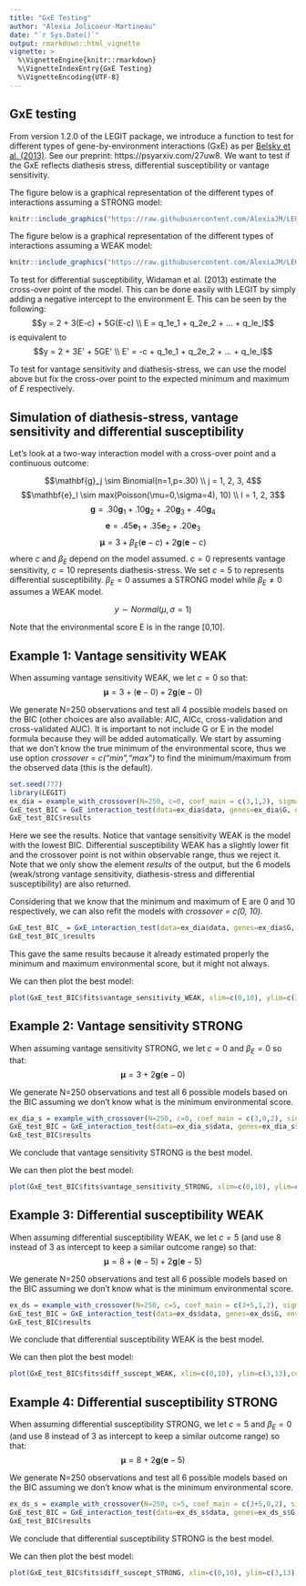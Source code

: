 ---
title: "GxE Testing"
author: "Alexia Jolicoeur-Martineau"
date: "`r Sys.Date()`"
output: rmarkdown::html_vignette
vignette: >
  %\VignetteEngine{knitr::rmarkdown}
  %\VignetteIndexEntry{GxE Testing}
  %\VignetteEncoding{UTF-8}
---

## GxE testing

From version 1.2.0 of the LEGIT package, we introduce a function to test for different types of gene-by-environment interactions (GxE) as per [Belsky et al. (2013)](https://www.researchgate.net/publication/256600905_FormalGXEtestJCPP2013). See our preprint: https://psyarxiv.com/27uw8. We want to test if the GxE reflects diathesis stress, differential susceptibility or vantage sensitivity.


The figure below is a graphical representation of the different types of interactions assuming a STRONG model:
```{r, out.width = "700px"}
knitr::include_graphics("https://raw.githubusercontent.com/AlexiaJM/LEGIT/master/images/GxE_testing_strong.png")
```

The figure below is a graphical representation of the different types of interactions assuming a WEAK model:
```{r, out.width = "700px"}
knitr::include_graphics("https://raw.githubusercontent.com/AlexiaJM/LEGIT/master/images/GxE_testing_weak.png")
```

To test for differential susceptibility, Widaman et al. (2013) estimate the cross-over point of the model. This can be done easily with LEGIT by simply adding a negative intercept to the environment E. This can be seen by the following:
$$y = 2 + 3(E-c) + 5G(E-c) \\ E = q_1e_1 + q_2e_2 + ... + q_le_l$$
is equivalent to
$$y = 2 + 3E' + 5GE' \\ E' = -c + q_1e_1 + q_2e_2 + ... + q_le_l$$

To test for vantage sensitivity and diathesis-stress, we can use the model above but fix the cross-over point to the expected minimum and maximum of $E$ respectively.

## Simulation of diathesis-stress, vantage sensitivity and differential susceptibility

Let's look at a two-way interaction model with a cross-over point and a continuous outcome:

$$\mathbf{g}_j \sim Binomial(n=1,p=.30) \\ j = 1, 2, 3, 4$$
$$\mathbf{e}_l \sim max(Poisson(\mu=0,\sigma=4), 10) \\ l = 1, 2, 3$$
$$\mathbf{g} = .30\mathbf{g}_1 + .10\mathbf{g}_2 + .20\mathbf{g}_3 + .40\mathbf{g}_4 $$
$$ \mathbf{e} = .45\mathbf{e}_1 + .35\mathbf{e}_2 + .20\mathbf{e}_3$$
$$\mathbf{\mu} = 3 + \beta_E(\mathbf{e}-c) + 2\mathbf{g}(\mathbf{e}-c) $$ 
where $c$ and $\beta_E$ depend on the model assumed. $c = 0$ represents vantage sensitivity, $c = 10$ represents diathesis-stress. We set $c=5$ to represents differential susceptibility. $\beta_E = 0$ assumes a STRONG model while $\beta_E \ne 0$ assumes a WEAK model.

$$ y \sim Normal(\mu,\sigma=1)$$

Note that the environmental score E is in the range [0,10].

## Example 1: Vantage sensitivity WEAK

When assuming vantage sensitivity WEAK, we let $c=0$ so that:
$$\mathbf{\mu} = 3 + (\mathbf{e}-0) + 2\mathbf{g}(\mathbf{e}-0) $$ 

We generate N=250 observations and test all 4 possible models based on the BIC (other choices are also available: AIC, AICc, cross-validation and cross-validated AUC). It is important to not include G or E in the model formula because they will be added automatically. We start by assuming that we don't know the true minimum of the environmental score, thus we use option *crossover = c("min","max")* to find the minimum/maximum from the observed data (this is the default). 
```{r}
set.seed(777)
library(LEGIT)
ex_dia = example_with_crossover(N=250, c=0, coef_main = c(3,1,2), sigma=1, seed=7)
GxE_test_BIC = GxE_interaction_test(data=ex_dia$data, genes=ex_dia$G, env=ex_dia$E, formula_noGxE = y ~ 1, crossover = c("min","max"), criterion="BIC")
GxE_test_BIC$results
```
Here we see the results. Notice that vantage sensitivity WEAK is the model with the lowest BIC. Differential susceptibility WEAK has a slightly lower fit and the crossover point is not within observable range, thus we reject it. Note that we only show the element *results* of the output, but the 6 models (weak/strong vantage sensitivity, diathesis-stress and differential susceptibility) are also returned.

Considering that we know that the minimum and maximum of E are 0 and 10 respectively, we can also refit the models with *crossover = c(0, 10)*.
```{r}
GxE_test_BIC_ = GxE_interaction_test(data=ex_dia$data, genes=ex_dia$G, env=ex_dia$E, formula_noGxE = y ~ 1, crossover = c(0, 10), criterion="BIC")
GxE_test_BIC_$results
```
This gave the same results because it already estimated properly the minimum and maximum environmental score, but it might not always.

We can then plot the best model:
```{r fig1, fig.height = 5, fig.width = 5}
plot(GxE_test_BIC$fits$vantage_sensitivity_WEAK, xlim=c(0,10), ylim=c(3,13),cex.leg=1.4, cex.axis=1.5, cex.lab=1.5)
```

## Example 2: Vantage sensitivity STRONG

When assuming vantage sensitivity STRONG, we let $c=0$ and $\beta_E=0$ so that:
$$\mathbf{\mu} = 3 + 2\mathbf{g}(\mathbf{e}-0) $$ 

We generate N=250 observations and test all 6 possible models based on the BIC assuming we don't know what is the minimum environmental score.
```{r}
ex_dia_s = example_with_crossover(N=250, c=0, coef_main = c(3,0,2), sigma=1, seed=7)
GxE_test_BIC = GxE_interaction_test(data=ex_dia_s$data, genes=ex_dia_s$G, env=ex_dia_s$E, formula_noGxE = y ~ 1, crossover = c("min","max"), criterion="BIC")
GxE_test_BIC$results
```
We conclude that vantage sensitivity STRONG is the best model.

We can then plot the best model:
```{r fig2, fig.height = 5, fig.width = 5}
plot(GxE_test_BIC$fits$vantage_sensitivity_STRONG, xlim=c(0,10), ylim=c(3,13),cex.leg=1.4, cex.axis=1.5, cex.lab=1.5)
```

## Example 3: Differential susceptibility WEAK

When assuming differential susceptibility WEAK, we let $c=5$ (and use 8 instead of 3 as intercept to keep a similar outcome range) so that:
$$\mathbf{\mu} = 8 + (\mathbf{e}-5) + 2\mathbf{g}(\mathbf{e}-5) $$ 

We generate N=250 observations and test all 6 possible models based on the BIC assuming we don't know what is the minimum environmental score.
```{r}
ex_ds = example_with_crossover(N=250, c=5, coef_main = c(3+5,1,2), sigma=1, seed=7)
GxE_test_BIC = GxE_interaction_test(data=ex_ds$data, genes=ex_ds$G, env=ex_ds$E, formula_noGxE = y ~ 1, crossover = c("min","max"), criterion="BIC")
GxE_test_BIC$results
```
We conclude that differential susceptibility WEAK is the best model.

We can then plot the best model:
```{r fig3, fig.height = 5, fig.width = 5}
plot(GxE_test_BIC$fits$diff_suscept_WEAK, xlim=c(0,10), ylim=c(3,13),cex.leg=1.4, cex.axis=1.5, cex.lab=1.5)
```

## Example 4: Differential susceptibility STRONG

When assuming differential susceptibility STRONG, we let $c=5$ and $\beta_E=0$ (and use 8 instead of 3 as intercept to keep a similar outcome range) so that:
$$\mathbf{\mu} = 8 + 2\mathbf{g}(\mathbf{e}-5) $$ 

We generate N=250 observations and test all 6 possible models based on the BIC assuming we don't know what is the minimum environmental score.
```{r}
ex_ds_s = example_with_crossover(N=250, c=5, coef_main = c(3+5,0,2), sigma=1, seed=7)
GxE_test_BIC = GxE_interaction_test(data=ex_ds_s$data, genes=ex_ds_s$G, env=ex_ds_s$E, formula_noGxE = y ~ 1, crossover = c("min","max"), criterion="BIC")
GxE_test_BIC$results
```
We conclude that differential susceptibility STRONG is the best model.

We can then plot the best model:
```{r fig4, fig.height = 5, fig.width = 5}
plot(GxE_test_BIC$fits$diff_suscept_STRONG, xlim=c(0,10), ylim=c(3,13),cex.leg=1.4, cex.axis=1.5, cex.lab=1.5)
```
